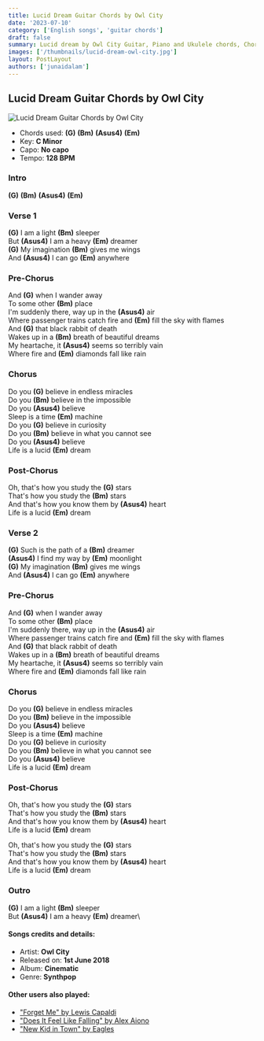 ```yaml
---
title: Lucid Dream Guitar Chords by Owl City
date: '2023-07-10'
category: ['English songs', 'guitar chords']
draft: false
summary: Lucid dream by Owl City Guitar, Piano and Ukulele chords, Chords used - (G) (Bm) (Asus4) (Em) , Capo - No capo, Key - C Minor
images: ['/thumbnails/lucid-dream-owl-city.jpg']
layout: PostLayout
authors: ['junaidalam']
---
```


## Lucid Dream Guitar Chords by Owl City

![Lucid Dream Guitar Chords by Owl City](/thumbnails/lucid-dream-owl-city.jpg)

- Chords used: **(G)** **(Bm)** **(Asus4)** **(Em)**
- Key: **C Minor**
- Capo: **No capo**
- Tempo: **128 BPM**

### Intro

**(G)** **(Bm)** **(Asus4)** **(Em)**

### Verse 1

**(G)** I am a light **(Bm)** sleeper\
But **(Asus4)** I am a heavy **(Em)** dreamer\
**(G)** My imagination **(Bm)** gives me wings\
And **(Asus4)** I can go **(Em)** anywhere

### Pre-Chorus

And **(G)** when I wander away\
To some other **(Bm)** place\
I'm suddenly there, way up in the **(Asus4)** air\
Where passenger trains catch fire and **(Em)** fill the sky with flames\
And **(G)** that black rabbit of death\
Wakes up in a **(Bm)** breath of beautiful dreams\
My heartache, it **(Asus4)** seems so terribly vain\
Where fire and **(Em)** diamonds fall like rain

### Chorus

Do you **(G)** believe in endless miracles\
Do you **(Bm)** believe in the impossible\
Do you **(Asus4)** believe\
Sleep is a time **(Em)** machine\
Do you **(G)** believe in curiosity\
Do you **(Bm)** believe in what you cannot see\
Do you **(Asus4)** believe\
Life is a lucid **(Em)** dream

### Post-Chorus

Oh, that's how you study the **(G)** stars\
That's how you study the **(Bm)** stars\
And that's how you know them by **(Asus4)** heart\
Life is a lucid **(Em)** dream

### Verse 2

**(G)** Such is the path of a **(Bm)** dreamer\
**(Asus4)** I find my way by **(Em)** moonlight\
**(G)** My imagination **(Bm)** gives me wings\
And **(Asus4)** I can go **(Em)** anywhere

### Pre-Chorus

And **(G)** when I wander away\
To some other **(Bm)** place\
I'm suddenly there, way up in the **(Asus4)** air\
Where passenger trains catch fire and **(Em)** fill the sky with flames\
And **(G)** that black rabbit of death\
Wakes up in a **(Bm)** breath of beautiful dreams\
My heartache, it **(Asus4)** seems so terribly vain\
Where fire and **(Em)** diamonds fall like rain

### Chorus

Do you **(G)** believe in endless miracles\
Do you **(Bm)** believe in the impossible\
Do you **(Asus4)** believe\
Sleep is a time **(Em)** machine\
Do you **(G)** believe in curiosity\
Do you **(Bm)** believe in what you cannot see\
Do you **(Asus4)** believe\
Life is a lucid **(Em)** dream

### Post-Chorus

Oh, that's how you study the **(G)** stars\
That's how you study the **(Bm)** stars\
And that's how you know them by **(Asus4)** heart\
Life is a lucid **(Em)** dream

Oh, that's how you study the **(G)** stars\
That's how you study the **(Bm)** stars\
And that's how you know them by **(Asus4)** heart\
Life is a lucid **(Em)** dream

### Outro

**(G)** I am a light **(Bm)** sleeper\
But **(Asus4)** I am a heavy **(Em)** dreamer\

#### Songs credits and details:

- Artist: **Owl City**
- Released on: **1st June 2018**
- Album: **Cinematic**
- Genre: **Synthpop**

#### Other users also played:

- ["Forget Me" by Lewis Capaldi](https://www.chordsco.com/chords/forget-me-guitar-chords-by-lewis-capaldi)
- ["Does It Feel Like Falling" by Alex Aiono](https://www.chordsco.com/chords/does-it-feel-like-falling-guitar-chords-by-alex-aiono)
- ["New Kid in Town" by Eagles](https://www.chordsco.com/chords/new-kid-in-town-guitar-chords-by-eagles)
